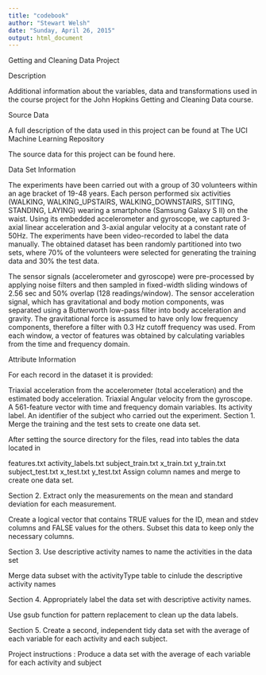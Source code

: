 ```yaml
---
title: "codebook"
author: "Stewart Welsh"
date: "Sunday, April 26, 2015"
output: html_document
---
```

Getting and Cleaning Data Project


Description

Additional information about the variables, data and transformations used in the course project for the John Hopkins Getting and Cleaning Data course.

Source Data

A full description of the data used in this project can be found at The UCI Machine Learning Repository

The source data for this project can be found here.

Data Set Information

The experiments have been carried out with a group of 30 volunteers within an age bracket of 19-48 years. Each person performed six activities (WALKING, WALKING_UPSTAIRS, WALKING_DOWNSTAIRS, SITTING, STANDING, LAYING) wearing a smartphone (Samsung Galaxy S II) on the waist. Using its embedded accelerometer and gyroscope, we captured 3-axial linear acceleration and 3-axial angular velocity at a constant rate of 50Hz. The experiments have been video-recorded to label the data manually. The obtained dataset has been randomly partitioned into two sets, where 70% of the volunteers were selected for generating the training data and 30% the test data.

The sensor signals (accelerometer and gyroscope) were pre-processed by applying noise filters and then sampled in fixed-width sliding windows of 2.56 sec and 50% overlap (128 readings/window). The sensor acceleration signal, which has gravitational and body motion components, was separated using a Butterworth low-pass filter into body acceleration and gravity. The gravitational force is assumed to have only low frequency components, therefore a filter with 0.3 Hz cutoff frequency was used. From each window, a vector of features was obtained by calculating variables from the time and frequency domain.

Attribute Information

For each record in the dataset it is provided:

Triaxial acceleration from the accelerometer (total acceleration) and the estimated body acceleration.
Triaxial Angular velocity from the gyroscope.
A 561-feature vector with time and frequency domain variables.
Its activity label.
An identifier of the subject who carried out the experiment.
Section 1. Merge the training and the test sets to create one data set.

After setting the source directory for the files, read into tables the data located in

features.txt
activity_labels.txt
subject_train.txt
x_train.txt
y_train.txt
subject_test.txt
x_test.txt
y_test.txt
Assign column names and merge to create one data set.

Section 2. Extract only the measurements on the mean and standard deviation for each measurement.

Create a logical vector that contains TRUE values for the ID, mean and stdev columns and FALSE values for the others. Subset this data to keep only the necessary columns.

Section 3. Use descriptive activity names to name the activities in the data set

Merge data subset with the activityType table to cinlude the descriptive activity names

Section 4. Appropriately label the data set with descriptive activity names.

Use gsub function for pattern replacement to clean up the data labels.

Section 5. Create a second, independent tidy data set with the average of each variable for each activity and each subject.

Project instructions : Produce  a data set with the average of each variable for each activity and subject